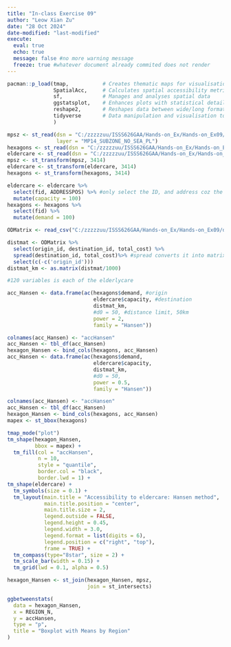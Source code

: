 ```yaml
---
title: "In-class Exercise 09"
author: "Leow Xian Zu"
date: "28 Oct 2024"
date-modified: "last-modified"
execute:
  eval: true
  echo: true 
  message: false #no more warning message
  freeze: true #whatever document already commited does not render
---
```


```r
pacman::p_load(tmap,           # Creates thematic maps for visualisation
               SpatialAcc,     # Calculates spatial accessibility metrics
               sf,             # Manages and analyses spatial data
               ggstatsplot,    # Enhances plots with statistical details
               reshape2,       # Reshapes data between wide/long formats
               tidyverse       # Data manipulation and visualisation toolkit
               )
```

```r
mpsz <- st_read(dsn = "C:/zzzzzuu/ISSS626GAA/Hands-on_Ex/Hands-on_Ex09/data/geospatial",
                layer = "MP14_SUBZONE_NO_SEA_PL")
hexagons <- st_read(dsn = "C:/zzzzzuu/ISSS626GAA/Hands-on_Ex/Hands-on_Ex09/data/geospatial", layer = "hexagons") 
eldercare <- st_read(dsn = "C:/zzzzzuu/ISSS626GAA/Hands-on_Ex/Hands-on_Ex09/data/geospatial", layer = "ELDERCARE")
mpsz <- st_transform(mpsz, 3414)
eldercare <- st_transform(eldercare, 3414)
hexagons <- st_transform(hexagons, 3414)
```

```r
eldercare <- eldercare %>%
  select(fid, ADDRESSPOS) %>% #only select the ID, and address coz the rest are useless)
  mutate(capacity = 100)
hexagons <- hexagons %>%
  select(fid) %>%
  mutate(demand = 100)
```

```r
ODMatrix <- read_csv("C:/zzzzzuu/ISSS626GAA/Hands-on_Ex/Hands-on_Ex09/data/aspatial/OD_Matrix.csv", skip = 0)
```

```r
distmat <- ODMatrix %>%
  select(origin_id, destination_id, total_cost) %>%
  spread(destination_id, total_cost)%>% #spread converts it into matrix
  select(c(-c('origin_id')))
distmat_km <- as.matrix(distmat/1000)

#120 variables is each of the elderlycare
```

```r
acc_Hansen <- data.frame(ac(hexagons$demand, #origin
                            eldercare$capacity, #destination
                            distmat_km, 
                            #d0 = 50, #distance limit, 50km
                            power = 2, 
                            family = "Hansen"))
```

```r
colnames(acc_Hansen) <- "accHansen"
acc_Hansen <- tbl_df(acc_Hansen)
hexagon_Hansen <- bind_cols(hexagons, acc_Hansen)
acc_Hansen <- data.frame(ac(hexagons$demand,
                            eldercare$capacity,
                            distmat_km, 
                            #d0 = 50,
                            power = 0.5, 
                            family = "Hansen"))

colnames(acc_Hansen) <- "accHansen"
acc_Hansen <- tbl_df(acc_Hansen)
hexagon_Hansen <- bind_cols(hexagons, acc_Hansen)
mapex <- st_bbox(hexagons)
```

```r
tmap_mode("plot")
tm_shape(hexagon_Hansen,
         bbox = mapex) + 
  tm_fill(col = "accHansen",
          n = 10,
          style = "quantile",
          border.col = "black",
          border.lwd = 1) +
tm_shape(eldercare) +
  tm_symbols(size = 0.1) +
  tm_layout(main.title = "Accessibility to eldercare: Hansen method",
            main.title.position = "center",
            main.title.size = 2,
            legend.outside = FALSE,
            legend.height = 0.45, 
            legend.width = 3.0,
            legend.format = list(digits = 6),
            legend.position = c("right", "top"),
            frame = TRUE) +
  tm_compass(type="8star", size = 2) +
  tm_scale_bar(width = 0.15) +
  tm_grid(lwd = 0.1, alpha = 0.5)

```

```r
hexagon_Hansen <- st_join(hexagon_Hansen, mpsz, 
                          join = st_intersects)
```

```r
ggbetweenstats(
  data = hexagon_Hansen,
  x = REGION_N,
  y = accHansen,
  type = "p",
  title = "Boxplot with Means by Region"
)

```
